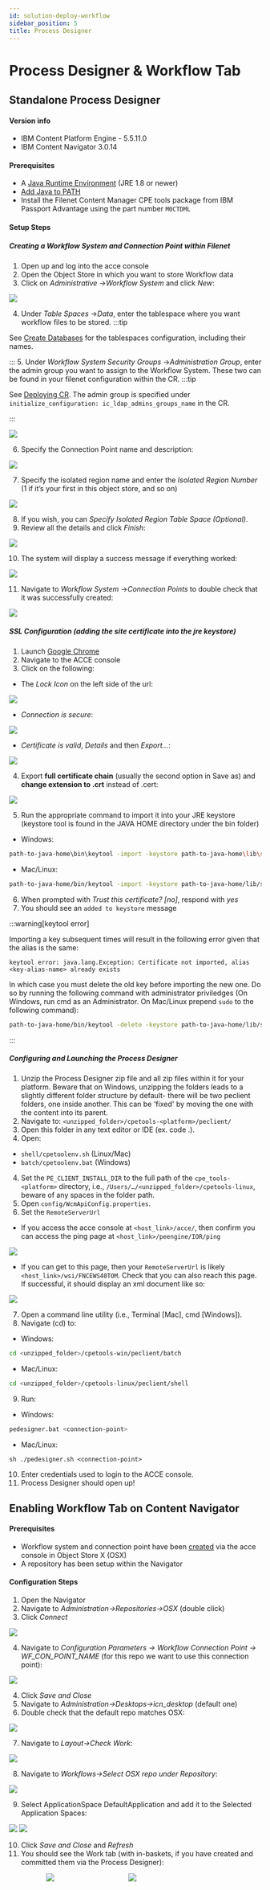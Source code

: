 ```yaml
---
id: solution-deploy-workflow
sidebar_position: 5
title: Process Designer
---
```


# Process Designer & Workflow Tab

## Standalone Process Designer

#### Version info
- IBM Content Platform Engine - 5.5.11.0
- IBM Content Navigator 3.0.14

#### Prerequisites
- A [Java Runtime Environment](https://www.java.com/en/download/) (JRE 1.8 or newer)
- [Add Java to PATH](https://www.ibm.com/docs/en/b2b-integrator/6.0.2?topic=installation-setting-java-variables)
- Install the Filenet Content Manager CPE tools package from IBM Passport Advantage using the part number `M0CTDML`

#### Setup Steps

##### Creating a Workflow System and Connection Point within Filenet
1. Open up and log into the acce console
2. Open the Object Store in which you want to store Workflow data
3. Click on _Administrative_ ->_Workflow System_ and click _New_:

![](https://media.github.ibm.com/user/436100/files/7c75ad8c-931b-433f-a8e4-985b0cea5e08)

4. Under _Table Spaces_ ->_Data_, enter the tablespace where you want workflow files to be stored. 
:::tip

See [Create Databases](solution-deploy-postgres#create-the-databases) for the tablespaces configuration, including their names.

:::
5. Under _Workflow System Security Groups_ ->_Administration Group_, enter the admin group you want to assign to the Workflow System. These two can be found in your filenet configuration within the CR.
:::tip

See [Deploying CR](solution-deploy-operator#deploying-cr). The admin group is specified under `initialize_configuration: ic_ldap_admins_groups_name` in the CR.

:::

![](https://media.github.ibm.com/user/436100/files/7824c448-2e30-4efb-b708-1ffc542689e8)

6. Specify the Connection Point name and description:

![](https://media.github.ibm.com/user/436100/files/a7df0e45-c239-470b-8ed3-a0b454b248a8)

7. Specify the isolated region name and enter the _Isolated Region Number_ (1 if it’s your first in this object store, and so on)

![](https://media.github.ibm.com/user/436100/files/ca488727-a0d3-4530-b5c5-466859b2f68a)

8. If you wish, you can _Specify Isolated Region Table Space (Optional)_.
9. Review all the details and click _Finish_:

![](https://media.github.ibm.com/user/436100/files/7c1f0d10-de25-48a6-b72e-f30f29b4bada)

10. The system will display a success message if everything worked:

![](https://media.github.ibm.com/user/436100/files/c689bfe8-40b7-43a9-902b-b1c29e336ec8)

11. Navigate to _Workflow System_ ->_Connection Points_ to double check that it was successfully created:

![](https://media.github.ibm.com/user/436100/files/1a9dac79-2998-46c0-b446-6e0ab0d3c17a)


##### SSL Configuration (adding the site certificate into the jre keystore)
1. Launch [Google Chrome](https://www.google.com/chrome/)
2. Navigate to the ACCE console
3. Click on the following:

- The _Lock Icon_ on the left side of the url:

![](https://media.github.ibm.com/user/436100/files/dfb9f7d5-12b9-42ee-8ced-376e2772ac48)

- _Connection is secure_:

![](https://media.github.ibm.com/user/436100/files/e0855502-5992-4a16-9e66-e061f298a4e6)

- _Certificate is valid_, _Details_ and then _Export..._:

![](https://media.github.ibm.com/user/436100/files/857a7863-5d60-4822-acea-b7d111065669)

4. Export **full certificate chain** (usually the second option in Save as) and **change extension to .crt** instead of .cert:

![](https://media.github.ibm.com/user/436100/files/0b848a56-7cd9-43bb-b44c-32dc49fe35b5)

5. Run the appropriate command to import it into your JRE keystore (keystore tool is found in the JAVA HOME directory under the bin folder)
  - Windows:
```bash
path-to-java-home\bin\keytool -import -keystore path-to-java-home\lib\security\cacerts -file cpe_websphere_ssl_cert.crt
```
  - Mac/Linux:
```bash
path-to-java-home/bin/keytool -import -keystore path-to-java-home/lib/security/cacerts -file cpe_websphere_ssl_cert.crt
```
6. When prompted with _Trust this certificate? [no]_, respond with _yes_
7. You should see an `added to keystore` message

:::warning[keytool error]

Importing a key subsequent times will result in the following error given that the alias is the same:

`keytool error: java.lang.Exception: Certificate not imported, alias <key-alias-name> already exists`

In which case you must delete the old key before importing the new one. Do so by running the following command with administrator priviledges (On Windows, run cmd as an Administrator. On Mac/Linux prepend `sudo` to the following command):
```bash
path-to-java-home/bin/keytool -delete -keystore path-to-java-home/lib/security/cacerts -alias <key-alias-name>
```

:::


##### Configuring and Launching the Process Designer
1. Unzip the Process Designer zip file and all zip files within it for your platform. Beware that on Windows, unzipping the folders leads to a slightly different folder structure by default- there will be two peclient folders, one inside another. This can be 'fixed' by moving the one with the content into its parent.
2. Navigate to: `<unzipped_folder>/cpetools-<platform>/peclient/`
3. Open this folder in any text editor or IDE (ex. code .).
4. Open:
  - `shell/cpetoolenv.sh` (Linux/Mac)
  - `batch/cpetoolenv.bat` (Windows)
4. Set the `PE_CLIENT_INSTALL_DIR` to the full path of the `cpe_tools-<platform>` directory, i.e., `/Users/…/<unzipped_folder>/cpetools-linux`, beware of any spaces in the folder path.
5. Open `config/WcmApiConfig.properties`.
6. Set the `RemoteServerUrl`
  - If you access the acce console at `<host_link>/acce/`, then confirm you can access the ping page at `<host_link>/peengine/IOR/ping`

  ![](https://media.github.ibm.com/user/436100/files/b287ddce-8d76-44a8-a848-b01e06184755)

  - If you can get to this page, then your `RemoteServerUrl` is likely `<host_link>/wsi/FNCEWS40TOM`. Check that you can also reach this page. If successful, it should display an xml document like so:
  
  ![](https://media.github.ibm.com/user/436100/files/ff515d36-8ec7-4c9f-b7c9-0a3bcbf02907)


7. Open a command line utility (i.e., Terminal [Mac], cmd [Windows]).
8. Navigate (cd) to:
  - Windows: 
  ```bash
  cd <unzipped_folder>/cpetools-win/peclient/batch
  ```
  - Mac/Linux: 
  ```bash
  cd <unzipped_folder>/cpetools-linux/peclient/shell
  ```
9. Run:
  - Windows: 
  ```bash
  pedesigner.bat <connection-point>
  ```
  - Mac/Linux: 
  ```shell
  sh ./pedesigner.sh <connection-point>
  ```
10. Enter credentials used to login to the ACCE console.
11. Process Designer should open up!

## Enabling Workflow Tab on Content Navigator

#### Prerequisites
- Workflow system and connection point have been [created](#creating-a-workflow-system-and-connection-point-within-filenet) via the acce console in Object Store X (OSX)
- A repository has been setup within the Navigator

#### Configuration Steps
1. Open the Navigator
2. Navigate to *Administration->Repositories->OSX* (double click)
3. Click *Connect*

![](https://zenhub.ibm.com/images/649c3ae08710884b790df62c/7ed9e621-9c62-44b4-a3cb-38db5f11db1e)

4. Navigate to *Configuration Parameters -> Workflow Connection Point -> WF_CON_POINT_NAME* (for this repo we want to use this connection point):

![](https://zenhub.ibm.com/images/649c3ae08710884b790df62c/fb8d266a-371d-4fa4-acc8-938aaf006a46)

4. Click *Save and Close*
5. Navigate to *Administration->Desktops->icn_desktop* (default one)
6. Double check that the default repo matches OSX:

![](https://zenhub.ibm.com/images/649c3ae08710884b790df62c/4f2616a6-7c3c-4c5b-aae6-6ec358a484c9)

7. Navigate to *Layout->Check Work*:

![](https://zenhub.ibm.com/images/649c3ae08710884b790df62c/2376c113-0a9c-4f91-8380-5c0e2180e6de)

8. Navigate to *Workflows->Select OSX repo under Repository*:

![](https://zenhub.ibm.com/images/649c3ae08710884b790df62c/b6de3c23-f814-44a1-88c5-dcee6bc45e5f)

9. Select ApplicationSpace DefaultApplication and add it to the Selected Application Spaces:

![](https://zenhub.ibm.com/images/649c3ae08710884b790df62c/01bdc0b2-7d6e-4a2c-a75c-8ab6f4dd272d)
![](https://zenhub.ibm.com/images/649c3ae08710884b790df62c/3cf30464-de1e-4be5-9f14-c3542e2eaee5)

10. Click *Save and Close* and *Refresh*
11. You should see the Work tab (with in-baskets, if you have created and committed them via the Process Designer):

&emsp;&emsp;&emsp;&emsp;&emsp;
![](https://zenhub.ibm.com/images/649c3ae08710884b790df62c/6fc830ea-081b-4442-ad41-4c0a3e311ddc) 
&emsp;&emsp;&emsp;&emsp;&emsp;&emsp;&emsp;&emsp;&emsp;&emsp;
![](https://zenhub.ibm.com/images/649c3ae08710884b790df62c/222bbe90-5145-40dd-8ddb-1062f8d78305)